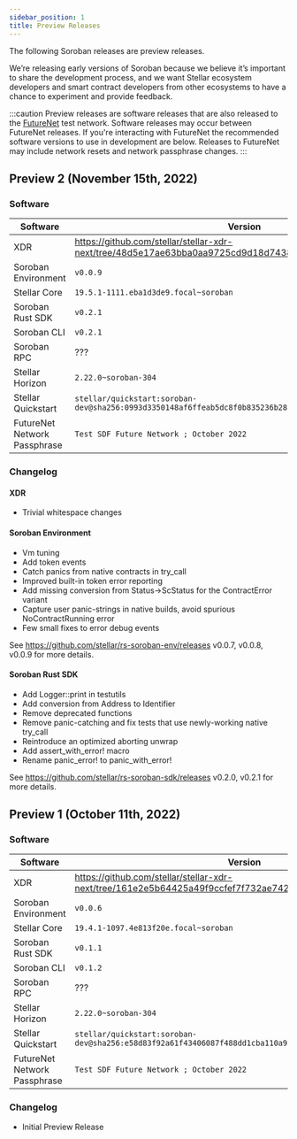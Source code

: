 ```yaml
---
sidebar_position: 1
title: Preview Releases
---
```


The following Soroban releases are preview releases.

We’re releasing early versions of Soroban because we believe it’s important to
share the development process, and we want Stellar ecosystem developers and
smart contract developers from other ecosystems to have a chance to experiment
and provide feedback.

:::caution
Preview releases are software releases that are also released to the [FutureNet]
test network. Software releases may occur between FutureNet releases. If you're
interacting with FutureNet the recommended software versions to use in
development are below. Releases to FutureNet may include network resets and
network passphrase changes.
:::

[FutureNet]: networks/futurenet

## Preview 2 (November 15th, 2022)

### Software

| Software | Version |
| -------- | ------- |
| XDR | https://github.com/stellar/stellar-xdr-next/tree/48d5e17ae63bba0aa9725cd9d18d7438f44c07b1 |
| Soroban Environment | `v0.0.9` |
| Stellar Core | `19.5.1-1111.eba1d3de9.focal~soroban` |
| Soroban Rust SDK | `v0.2.1` |
| Soroban CLI | `v0.2.1` |
| Soroban RPC | ??? |
| Stellar Horizon | `2.22.0~soroban-304` |
| Stellar Quickstart | `stellar/quickstart:soroban-dev@sha256:0993d3350148af6ffeab5dc8f0b835236b28dade6dcae77ff8a09317162f768d` |
| FutureNet Network Passphrase | `Test SDF Future Network ; October 2022` |

### Changelog

#### XDR

* Trivial whitespace changes

#### Soroban Environment

* Vm tuning
* Add token events
* Catch panics from native contracts in try_call
* Improved built-in token error reporting
* Add missing conversion from Status->ScStatus for the ContractError variant
* Capture user panic-strings in native builds, avoid spurious NoContractRunning error
* Few small fixes to error debug events

See https://github.com/stellar/rs-soroban-env/releases v0.0.7, v0.0.8, v0.0.9 for more details.

#### Soroban Rust SDK

* Add Logger::print in testutils
* Add conversion from Address to Identifier
* Remove deprecated functions
* Remove panic-catching and fix tests that use newly-working native try_call
* Reintroduce an optimized aborting unwrap
* Add assert_with_error! macro
* Rename panic_error! to panic_with_error!

See https://github.com/stellar/rs-soroban-sdk/releases v0.2.0, v0.2.1 for more details.

## Preview 1 (October 11th, 2022)

### Software

| Software | Version |
| -------- | ------- |
| XDR | https://github.com/stellar/stellar-xdr-next/tree/161e2e5b64425a49f9ccfef7f732ae742ed5eec4 |
| Soroban Environment | `v0.0.6` |
| Stellar Core | `19.4.1-1097.4e813f20e.focal~soroban` |
| Soroban Rust SDK | `v0.1.1` |
| Soroban CLI | `v0.1.2` |
| Soroban RPC | ??? |
| Stellar Horizon | `2.22.0~soroban-304` |
| Stellar Quickstart | `stellar/quickstart:soroban-dev@sha256:e58d83f92a61f43406087f488dd1cba110a92646dca85f14b3a416163609e853` |
| FutureNet Network Passphrase | `Test SDF Future Network ; October 2022` |

### Changelog
- Initial Preview Release
